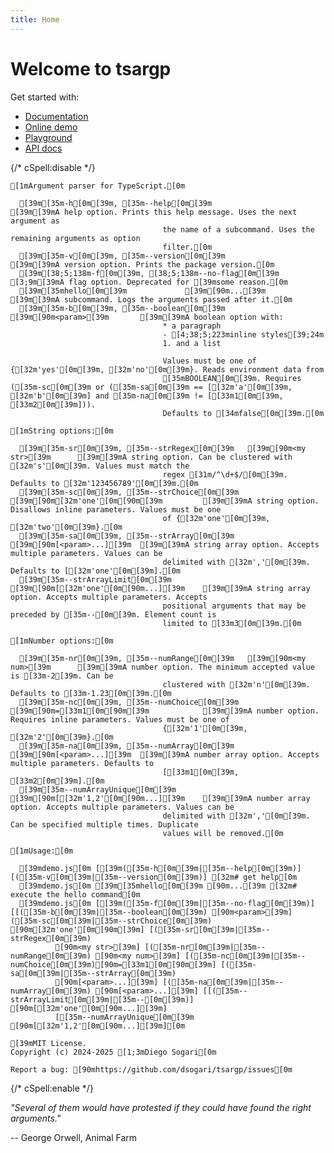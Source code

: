 ```yaml
---
title: Home
---
```



# Welcome to tsargp

Get started with:

- [Documentation](docs)
- [Online demo](demo.mdx)
- [Playground](play.mdx)
- [API docs](api/index.html)

{/* cSpell:disable */}

```ansi
[1mArgument parser for TypeScript.[0m

  [39m[35m-h[0m[39m, [35m--help[0m[39m                      [39m[39mA help option. Prints this help message. Uses the next argument as
                                  the name of a subcommand. Uses the remaining arguments as option
                                  filter.[0m
  [39m[35m-v[0m[39m, [35m--version[0m[39m                   [39m[39mA version option. Prints the package version.[0m
  [39m[38;5;138m-f[0m[39m, [38;5;138m--no-flag[0m[39m                   [3;9m[39mA flag option. Deprecated for [39msome reason.[0m
  [39m[35mhello[0m[39m             [39m[90m...[39m           [39m[39mA subcommand. Logs the arguments passed after it.[0m
  [39m[35m-b[0m[39m, [35m--boolean[0m[39m     [39m[90m<param>[39m       [39m[39mA boolean option with:
                                  * a paragraph
                                  - [4;38;5;223minline styles[39;24m
                                  1. and a list

                                  Values must be one of {[32m'yes'[0m[39m, [32m'no'[0m[39m}. Reads environment data from
                                  [35mBOOLEAN[0m[39m. Requires ([35m-sc[0m[39m or ([35m-sa[0m[39m == [[32m'a'[0m[39m, [32m'b'[0m[39m] and [35m-na[0m[39m != [[33m1[0m[39m, [33m2[0m[39m])).
                                  Defaults to [34mfalse[0m[39m.[0m

[1mString options:[0m

  [39m[35m-sr[0m[39m, [35m--strRegex[0m[39m   [39m[90m<my str>[39m      [39m[39mA string option. Can be clustered with [32m's'[0m[39m. Values must match the
                                  regex [31m/^\d+$/[0m[39m. Defaults to [32m'123456789'[0m[39m.[0m
  [39m[35m-sc[0m[39m, [35m--strChoice[0m[39m  [39m[90m[32m'one'[0m[90m[39m         [39m[39mA string option. Disallows inline parameters. Values must be one
                                  of {[32m'one'[0m[39m, [32m'two'[0m[39m}.[0m
  [39m[35m-sa[0m[39m, [35m--strArray[0m[39m   [39m[90m[<param>...][39m  [39m[39mA string array option. Accepts multiple parameters. Values can be
                                  delimited with [32m','[0m[39m. Defaults to [[32m'one'[0m[39m].[0m
  [39m[35m--strArrayLimit[0m[39m   [39m[90m[[32m'one'[0m[90m...][39m    [39m[39mA string array option. Accepts multiple parameters. Accepts
                                  positional arguments that may be preceded by [35m--[0m[39m. Element count is
                                  limited to [33m3[0m[39m.[0m

[1mNumber options:[0m

  [39m[35m-nr[0m[39m, [35m--numRange[0m[39m   [39m[90m<my num>[39m      [39m[39mA number option. The minimum accepted value is [33m-2[39m. Can be
                                  clustered with [32m'n'[0m[39m. Defaults to [33m-1.23[0m[39m.[0m
  [39m[35m-nc[0m[39m, [35m--numChoice[0m[39m  [39m[90m=[33m1[0m[90m[39m            [39m[39mA number option. Requires inline parameters. Values must be one of
                                  {[32m'1'[0m[39m, [32m'2'[0m[39m}.[0m
  [39m[35m-na[0m[39m, [35m--numArray[0m[39m   [39m[90m[<param>...][39m  [39m[39mA number array option. Accepts multiple parameters. Defaults to
                                  [[33m1[0m[39m, [33m2[0m[39m].[0m
  [39m[35m--numArrayUnique[0m[39m  [39m[90m[[32m'1,2'[0m[90m...][39m    [39m[39mA number array option. Accepts multiple parameters. Values can be
                                  delimited with [32m','[0m[39m. Can be specified multiple times. Duplicate
                                  values will be removed.[0m

[1mUsage:[0m

  [39mdemo.js[0m [[39m([35m-h[0m[39m|[35m--help[0m[39m)] [([35m-v[0m[39m|[35m--version[0m[39m)] [32m# get help[0m
  [39mdemo.js[0m [39m[35mhello[0m[39m [90m...[39m [32m# execute the hello command[0m
  [39mdemo.js[0m [[39m([35m-f[0m[39m|[35m--no-flag[0m[39m)] [[([35m-b[0m[39m|[35m--boolean[0m[39m) [90m<param>[39m] ([35m-sc[0m[39m|[35m--strChoice[0m[39m) [90m[32m'one'[0m[90m[39m] [([35m-sr[0m[39m|[35m--strRegex[0m[39m)
          [90m<my str>[39m] [([35m-nr[0m[39m|[35m--numRange[0m[39m) [90m<my num>[39m] [([35m-nc[0m[39m|[35m--numChoice[0m[39m)[90m=[33m1[0m[90m[39m] [([35m-sa[0m[39m|[35m--strArray[0m[39m)
          [90m[<param>...][39m] [([35m-na[0m[39m|[35m--numArray[0m[39m) [90m[<param>...][39m] [[([35m--strArrayLimit[0m[39m|[35m--[0m[39m)] [90m[[32m'one'[0m[90m...][39m]
          [[35m--numArrayUnique[0m[39m [90m[[32m'1,2'[0m[90m...][39m][0m

[39mMIT License.
Copyright (c) 2024-2025 [1;3mDiego Sogari[0m

Report a bug: [90mhttps://github.com/dsogari/tsargp/issues[0m
```

{/* cSpell:enable */}

<Callout type="x">

_"Several of them would have protested if they could have found the right arguments."_

-- George Orwell, Animal Farm

</Callout>
